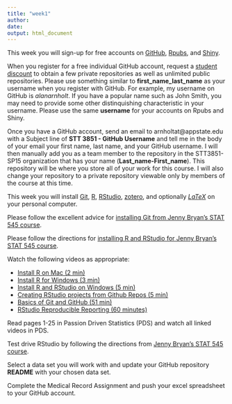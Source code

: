 ```yaml
---
title: "week1"
author: 
date: 
output: html_document
---
```


This week you will sign-up for free accounts on [GitHub](https://github.com), [Rpubs](https://rpubs.com), and [Shiny](http://www.shinyapps.io). 

When you register for a free individual GitHub account, request a [student discount](https://education.github.com) to obtain a few private repositories as well as unlimited public repositories.  Please use something similar to **first_name_last_name** as your username when you register with GitHub.  For example, my username on GitHub is *alanarnholt*. If you have a popular name such as John Smith, you may need to provide some other distinquishing characteristic in your username.  Please use the same **username** for your accounts on Rpubs and Shiny. 

Once you have a GitHub account, send an email to arnholtat@appstate.edu with a Subject line of **STT 3851 - GitHub Username** and tell me in the body of your email your first name, last name, and your GitHub username.  I will then manually add you as a team member to the repository in the STT3851-SP15 organization that has your name (**Last_name-First_name**).  This repository will be where you store all of your work for this course.  I will also change your repository to a private repository viewable only by members of the course at this time.

This week you will install [Git](http://git-scm.com/downloads), [R](http://cran.r-project.org), [RStudio](http://www.rstudio.com/products/rstudio/download/), [zotero](https://www.zotero.org), and optionally [$LaTeX$](http://www.ctan.org/starter) on your personal computer.

Please follow the excellent advice for [installing Git from Jenny Bryan's STAT 545 course](http://stat545-ubc.github.io/git01_git-install.html).

Please follow the directions for [installing R and RStudio for Jenny Bryan's STAT 545 course](http://stat545-ubc.github.io/block000_r-rstudio-install.html).

Watch the following videos as appropriate:

* [Install R on Mac (2 min)](https://www.youtube.com/watch?v=lJxVRgiX-ik)    
* [Install R for Windows (3 min)](https://www.youtube.com/watch?v=LII6of-5Odw)    
* [Install R and RStudio on Windows (5 min)](https://www.youtube.com/watch?v=eD07NznguA4)         
* [Creating RStudio projects from Github Repos (5 min)](https://www.youtube.com/watch?v=YxZ8J2rqhEM)    
* [Basics of Git and GitHub (51 min)](https://www.youtube.com/watch?v=U8GBXvdmHT4)      
* [RStudio Reproducible Reporting (60 minutes)](https://www.youtube.com/watch?v=U8GBXvdmHT4) 

Read pages 1-25 in Passion Driven Statistics (PDS) and watch all linked videos in PDS.

Test drive RStudio by following the directions from [Jenny Bryan's STAT 545 course](http://stat545-ubc.github.io/git05_first-use-git-rstudio.html).

Select a data set you will work with and update your GitHub repository **README** with your chosen data set.  

Complete the Medical Record Assignment and push your excel spreadsheet to your GitHub account. 

